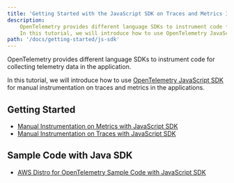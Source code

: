 ```yaml
---
title: 'Getting Started with the JavaScript SDK on Traces and Metrics Instrumentation'
description:
    OpenTelemetry provides different language SDKs to instrument code for collecting telemetry data in the application.
    In this tutorial, we will introduce how to use OpenTelemetry JavaScript SDK for traces and metrics instrumentation in the application...
path: '/docs/getting-started/js-sdk'
---
```



OpenTelemetry provides different language SDKs to instrument code for collecting telemetry data in the application.

In this tutorial, we will introduce how to use [OpenTelemetry JavaScript SDK](https://github.com/open-telemetry/opentelemetry-js) for manual instrumentation on traces and metrics in the applications.

<SectionSeparator />

## Getting Started

* [Manual Instrumentation on Metrics with JavaScript SDK](js-sdk/metric-manual-instr)
* [Manual Instrumentation on Traces with JavaScript SDK](js-sdk/trace-manual-instr)


## Sample Code with Java SDK
* [AWS Distro for OpenTelemetry Sample Code with JavaScript SDK](https://github.com/aws-observability/aws-otel-js/tree/master/integ-test/js-sdk-emitter)

